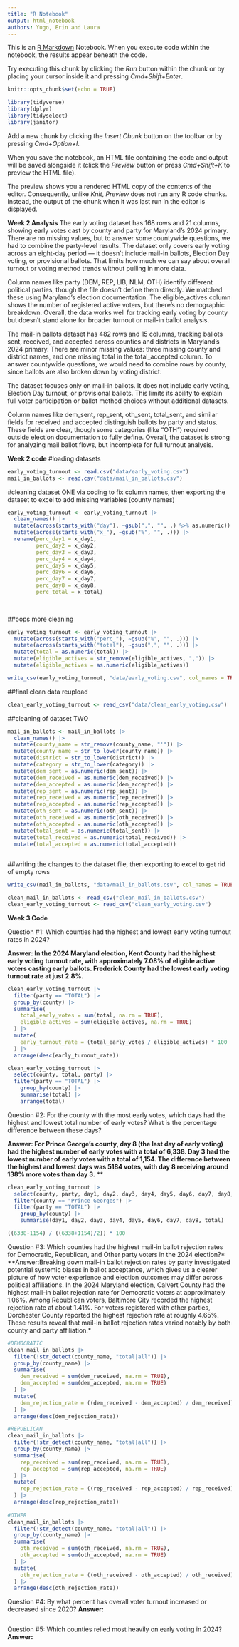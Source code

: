 ```yaml
---
title: "R Notebook"
output: html_notebook
authors: Yugo, Erin and Laura
---
```


This is an [R Markdown](http://rmarkdown.rstudio.com) Notebook. When you execute code within the notebook, the results appear beneath the code. 

Try executing this chunk by clicking the *Run* button within the chunk or by placing your cursor inside it and pressing *Cmd+Shift+Enter*. 


```r
knitr::opts_chunk$set(echo = TRUE)
```

```r
library(tidyverse)
library(dplyr)
library(tidyselect)
library(janitor)
```

Add a new chunk by clicking the *Insert Chunk* button on the toolbar or by pressing *Cmd+Option+I*.

When you save the notebook, an HTML file containing the code and output will be saved alongside it (click the *Preview* button or press *Cmd+Shift+K* to preview the HTML file). 

The preview shows you a rendered HTML copy of the contents of the editor. Consequently, unlike *Knit*, *Preview* does not run any R code chunks. Instead, the output of the chunk when it was last run in the editor is displayed.


**Week 2 Analysis**
The early voting dataset has 168 rows and 21 columns, showing early votes cast by county and party for Maryland’s 2024 primary. There are no missing values, but to answer some countywide questions, we had to combine the party-level results. The dataset only covers early voting across an eight-day period — it doesn’t include mail-in ballots, Election Day voting, or provisional ballots. That limits how much we can say about overall turnout or voting method trends without pulling in more data.

Column names like party (DEM, REP, LIB, NLM, OTH) identify different political parties, though the file doesn’t define them directly. We matched these using Maryland’s election documentation. The eligible_actives column shows the number of registered active voters, but there’s no demographic breakdown. Overall, the data works well for tracking early voting by county but doesn’t stand alone for broader turnout or mail-in ballot analysis.


The mail-in ballots dataset has 482 rows and 15 columns, tracking ballots sent, received, and accepted across counties and districts in Maryland's 2024 primary. There are minor missing values: three missing county and district names, and one missing total in the total_accepted column. To answer countywide questions, we would need to combine rows by county, since ballots are also broken down by voting district.

The dataset focuses only on mail-in ballots. It does not include early voting, Election Day turnout, or provisional ballots. This limits its ability to explain full voter participation or ballot method choices without additional datasets.

Column names like dem_sent, rep_sent, oth_sent, total_sent, and similar fields for received and accepted distinguish ballots by party and status. These fields are clear, though some categories (like "OTH") required outside election documentation to fully define. Overall, the dataset is strong for analyzing mail ballot flows, but incomplete for full turnout analysis.

**Week 2 code**
#loading datasets
```r

early_voting_turnout <- read.csv("data/early_voting.csv")
mail_in_ballots <- read.csv("data/mail_in_ballots.csv")

```

#cleaning dataset ONE via coding to fix column names, then exporting the dataset to excel to add missing variables (county names)
```r

early_voting_turnout <- early_voting_turnout |>
  clean_names() |>
  mutate(across(starts_with("day"), ~gsub(",", "", .) %>% as.numeric)) |>
  mutate(across(starts_with("x_"), ~gsub("%", "", .))) |>
  rename(perc_day1 = x_day1,
         perc_day2 = x_day2,
         perc_day3 = x_day3,
         perc_day4 = x_day4,
         perc_day5 = x_day5,
         perc_day6 = x_day6,
         perc_day7 = x_day7,
         perc_day8 = x_day8,
         perc_total = x_total)
  
 
```

##oops more cleaning
```r

early_voting_turnout <- early_voting_turnout |>
  mutate(across(starts_with("perc_"), ~gsub("%", "", .))) |>
  mutate(across(starts_with("total"), ~gsub(",", "", .))) |>
  mutate(total = as.numeric(total)) |>
  mutate(eligible_actives = str_remove(eligible_actives, ",")) |>
  mutate(eligible_actives = as.numeric(eligible_actives))

```

```r

write_csv(early_voting_turnout, "data/early_voting.csv", col_names = TRUE)

```

##final clean data reupload
```r

clean_early_voting_turnout <- read_csv("data/clean_early_voting.csv")

```

##cleaning of dataset TWO
```r

mail_in_ballots <- mail_in_ballots |>
  clean_names() |>
  mutate(county_name = str_remove(county_name, "'")) |>
  mutate(county_name = str_to_lower(county_name)) |>
  mutate(district = str_to_lower(district)) |>
  mutate(category = str_to_lower(category)) |>
  mutate(dem_sent = as.numeric(dem_sent)) |>
  mutate(dem_received = as.numeric(dem_received)) |>
  mutate(dem_accepted = as.numeric(dem_accepted)) |>
  mutate(rep_sent = as.numeric(rep_sent)) |>
  mutate(rep_received = as.numeric(rep_received)) |>
  mutate(rep_accepted = as.numeric(rep_accepted)) |>
  mutate(oth_sent = as.numeric(oth_sent)) |>
  mutate(oth_received = as.numeric(oth_received)) |>
  mutate(oth_accepted = as.numeric(oth_accepted)) |>
  mutate(total_sent = as.numeric(total_sent)) |>
  mutate(total_received = as.numeric(total_received)) |>
  mutate(total_accepted = as.numeric(total_accepted))
  

```

##writing the changes to the dataset file, then exporting to excel to get rid of empty rows
```r

write_csv(mail_in_ballots, "data/mail_in_ballots.csv", col_names = TRUE)

```

```r

clean_mail_in_ballots <- read_csv("clean_mail_in_ballots.csv")
clean_early_voting_turnout <- read_csv("clean_early_voting.csv")

```

**Week 3 Code**

Question #1: Which counties had the highest and lowest early voting turnout rates in 2024?

**Answer: In the 2024 Maryland election, Kent County had the highest early voting turnout rate, with approximately 7.08% of eligible active voters casting early ballots. Frederick County had the lowest early voting turnout rate at just 2.8%.**
```r

clean_early_voting_turnout |>
  filter(party == "TOTAL") |>
  group_by(county) |>
  summarise(
    total_early_votes = sum(total, na.rm = TRUE),
    eligible_actives = sum(eligible_actives, na.rm = TRUE)
  ) |>
  mutate(
    early_turnout_rate = (total_early_votes / eligible_actives) * 100
  ) |>
  arrange(desc(early_turnout_rate))


```

```r

clean_early_voting_turnout |>
  select(county, total, party) |>
  filter(party == "TOTAL") |>
    group_by(county) |>
    summarise(total) |>
    arrange(total)

```

Question #2: For the county with the most early votes, which days had the highest and lowest total number of early votes? What is the percentage difference between these days?

**Answer: For Prince George's county, day 8 (the last day of early voting) had the highest number of early votes with a total of 6,338. Day 3 had the lowest number of early votes with a total of 1,154. The difference between the highest and lowest days was 5184 votes, with day 8 receiving around 138% more votes than day 3.** **
```r

clean_early_voting_turnout |>
  select(county, party, day1, day2, day3, day4, day5, day6, day7, day8, total) |>
  filter(county == "Prince Georges") |>
  filter(party == "TOTAL") |>
    group_by(county) |>
    summarise(day1, day2, day3, day4, day5, day6, day7, day8, total)

((6338-1154) / ((6338+1154)/2)) * 100

```


Question #3: Which counties had the highest mail-in ballot rejection rates for Democratic, Republican, and Other party voters in the 2024 election?*
**Answer:Breaking down mail-in ballot rejection rates by party investigated potential systemic biases in ballot acceptance, which gives us a clearer picture of how voter experience and election outcomes may differ across political affiliations. In the 2024 Maryland election, Calvert County had the highest mail-in ballot rejection rate for Democratic voters at approximately 1.06%. Among Republican voters, Baltimore City recorded the highest rejection rate at about 1.41%. For voters registered with other parties, Dorchester County reported the highest rejection rate at roughly 4.65%. These results reveal that mail-in ballot rejection rates varied notably by both county and party affiliation.*
```r
#DEMOCRATIC
clean_mail_in_ballots |>
  filter(!str_detect(county_name, "total|all")) |>
  group_by(county_name) |>
  summarise(
    dem_received = sum(dem_received, na.rm = TRUE),
    dem_accepted = sum(dem_accepted, na.rm = TRUE)
  ) |>
  mutate(
    dem_rejection_rate = ((dem_received - dem_accepted) / dem_received) * 100
  ) |>
  arrange(desc(dem_rejection_rate))

#REPUBLICAN
clean_mail_in_ballots |>
  filter(!str_detect(county_name, "total|all")) |>
  group_by(county_name) |>
  summarise(
    rep_received = sum(rep_received, na.rm = TRUE),
    rep_accepted = sum(rep_accepted, na.rm = TRUE)
  ) |>
  mutate(
    rep_rejection_rate = ((rep_received - rep_accepted) / rep_received) * 100
  ) |>
  arrange(desc(rep_rejection_rate))
  
#OTHER
clean_mail_in_ballots |>
  filter(!str_detect(county_name, "total|all")) |>
  group_by(county_name) |>
  summarise(
    oth_received = sum(oth_received, na.rm = TRUE),
    oth_accepted = sum(oth_accepted, na.rm = TRUE)
  ) |>
  mutate(
    oth_rejection_rate = ((oth_received - oth_accepted) / oth_received) * 100
  ) |>
  arrange(desc(oth_rejection_rate))
```


Question #4: By what percent has overall voter turnout increased or decreased since 2020?
**Answer: **
```r



```

Question #5: Which counties relied most heavily on early voting in 2024?
**Answer: **
```r



```